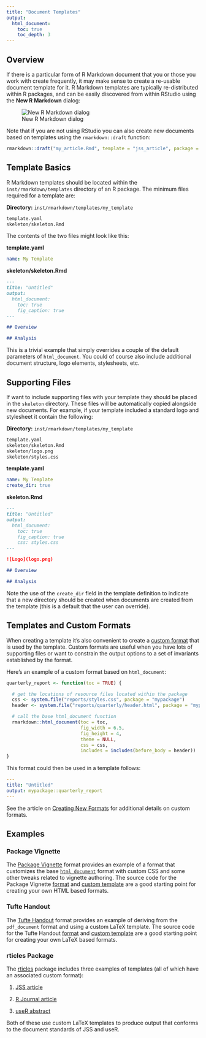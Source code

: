```yaml
---
title: "Document Templates"
output:
  html_document:
    toc: true
    toc_depth: 3
---
```


## Overview

If there is a particular form of R Markdown document that you or those you work with create frequently, it may make sense to create a re-usable document template for it. R Markdown templates are typically re-distributed within R packages, and can be easily discovered from within RStudio using the **New R Markdown** dialog:

![New R Markdown dialog](images/new_r_markdown.png)

Note that if you are not using RStudio you can also create new documents based on templates using the `rmarkdown::draft` function:

```r
rmarkdown::draft("my_article.Rmd", template = "jss_article", package = "rticles")
```

## Template Basics

R Markdown templates should be located within the `inst/rmarkdown/templates` directory of an R package. The minimum files required for a template are:

**Directory:** `inst/rmarkdown/templates/my_template`

```bash
template.yaml 
skeleton/skeleton.Rmd 
```

The contents of the two files might look like this:

**template.yaml**

```yaml
name: My Template
```

**skeleton/skeleton.Rmd**

```markdown
---
title: "Untitled"
output:
  html_document:
    toc: true
    fig_caption: true
---

## Overview

## Analysis

```

This is a trivial example that simply overrides a couple of the default parameters of `html_document`. You could of course also include additional document structure, logo elements, stylesheets, etc. 

## Supporting Files

If want to include supporting files with your template they should be placed in the `skeleton` directory. These files will be automatically copied alongside new documents. For example, if your template included a standard logo and stylesheet it contain the following:

**Directory:** `inst/rmarkdown/templates/my_template`

```bash
template.yaml 
skeleton/skeleton.Rmd 
skeleton/logo.png 
skeleton/styles.css 
```

**template.yaml**

```yaml
name: My Template
create_dir: true
```

**skeleton.Rmd**

```markdown
---
title: "Untitled"
output:
  html_document:
    toc: true
    fig_caption: true
    css: styles.css
---

![Logo](logo.png)

## Overview

## Analysis

```

Note the use of the `create_dir` field in the template definition to indicate that a new directory should be created when documents are created from the template (this is a default that the user can override).

## Templates and Custom Formats

When creating a template it's also convenient to create a [custom format](developer_custom_formats.html) that is used by the template. Custom formats are useful when you have lots of supporting files or want to constrain the output options to a set of invariants established by the format. 

Here's an example of a custom format based on `html_document`:

```r
quarterly_report <- function(toc = TRUE) {

  # get the locations of resource files located within the package
  css <- system.file("reports/styles.css", package = "mypackage")
  header <- system.file("reports/quarterly/header.html", package = "mypackage")

  # call the base html_document function
  rmarkdown::html_document(toc = toc,
                           fig_width = 6.5,
                           fig_height = 4,
                           theme = NULL,
                           css = css,
                           includes = includes(before_body = header))
}
```

This format could then be used in a template follows:

```yaml
---
title: "Untitled"
output: mypackage::quarterly_report
---
```

See the article on [Creating New Formats](developer_custom_formats.html) for additional details on custom formats.


## Examples

### Package Vignette

The [Package Vignette](package_vignette_format.html) format provides an example of a format that customizes the base [`html_document`](html_document_format.html) format with custom CSS and some other tweaks related to vignette authoring. The source code for the Package Vignette [format](https://github.com/rstudio/rmarkdown/blob/master/R/html_vignette.R) and [custom template](https://github.com/rstudio/rmarkdown/tree/master/inst/rmarkdown/templates/html_vignette) are a good starting point for creating your own HTML based formats.

### Tufte Handout

The [Tufte Handout](tufte_handout_format.html) format provides an example of deriving from the `pdf_document` format and using a custom LaTeX template. The source code for the Tufte Handout [format](https://github.com/rstudio/rmarkdown/blob/master/R/tufte_handout.R) and [custom template](https://github.com/rstudio/rmarkdown/tree/master/inst/rmarkdown/templates/tufte_handout) are a good starting point for creating your own LaTeX based formats.


### rticles Package

The [rticles](https://github.com/rstudio/rticles) package includes three examples of templates (all of which have an associated custom format):

1) [JSS article](https://github.com/rstudio/rticles/tree/master/inst/rmarkdown/templates/jss_article)

2) [R Journal article](https://github.com/rstudio/rticles/tree/master/inst/rmarkdown/templates/rjournal_article)

3) [useR abstract](https://github.com/rstudio/rticles/tree/master/inst/rmarkdown/templates/use_r_abstract)

Both of these use custom LaTeX templates to produce output that conforms to the document standards of JSS and useR.















